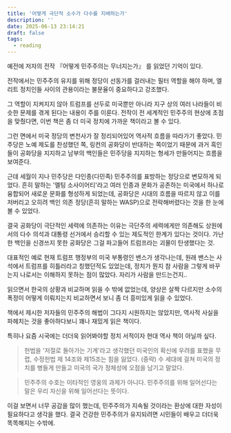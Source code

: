 ```yaml
---
title: '어떻게 극단적 소수가 다수를 지배하는가'
description: ''
date: 2025-06-13 23:14:21
draft: false
tags:
  - reading
---
```


예전에 저자의 전작 『어떻게 민주주의는 무너지는가』 를 읽었던 기억이 있다.

전작에서는 민주주의 유지를 위해 정당이 선동가를 걸러내는 필터 역할을 해야 하며, 엘리트 정치인들 사이의 관용이라는 불문율이 중요하다고 강조했다.

그 역할이 지켜지지 않아 트럼프를 선두로 미국뿐만 아니라 지구 상의 여러 나라들이 비슷한 문제를 겪게 된다는 내용이 주를 이룬다. 전작이 전 세계적인 민주주의 현상에 초점을 맞췄다면, 이번 책은 좀 더 미국 정치에 가까운 책이라고 볼 수 있다.

그런 면에서 미국 정당의 변천사가 잘 정리되어있어 역사적 흐름을 따라가기 좋았다. 민주당은 노예 제도를 찬성했던 쪽, 링컨의 공화당이 반대하는 쪽이었기 때문에 과거 흑인들이 공화당을 지지하고 남부의 백인들은 민주당을 지지하는 형세가 만들어지는 흐름을 보여준다.

근데 세월이 지나 민주당은 다인종(다민족) 민주주의를 표방하는 정당으로 변모하게 되었다. 흔히 말하는 '멜팅 소사이어티'라고 여러 인종과 문화가 공존하는 미국에서 하나로 융합되어 새로운 문화를 형성하게 되었는데, 공화당은 시대의 흐름을 따르지 않고 이를 저버리고 오히려 백인 의존 정당(흔히 말하는 WASP)으로 전락해버렸다는 것을 한 눈에 볼 수 있었다.

결국 공화당이 극단적인 세력에 의존하는 이유는 극단주의 세력에게만 의존해도 상원에서의 다수 의석과 대통령 선거에서 승리할 수 있는 제도적인 한계가 있다는 것이다. 가난한 백인을 신경쓰지 못한 공화당은 그걸 파고들어 트럼프라는 괴물이 탄생했다는 것.

대표적인 예로 현재 트럼프 행정부의 미국 부통령인 밴스가 생각나는데, 원래 밴스는 사석에서 트럼프를 히틀러라고 칭했던적도 있었는데, 정치가 뭔지 참 사람을 그렇게 바꾸는지 나로서는 이해하지 못하는 점이 많았다. 자리가 사람을 만드는건지..

읽으면서 한국의 상황과 비교하며 읽을 수 밖에 없었는데, 양상은 살짝 다르지만 소수의 폭정이 어떻게 이뤄지는지 비교하면서 보니 좀 더 흥미있게 읽을 수 있었다.

책에서 제시한 저자들의 민주주의 해법이 그다지 시원하지는 않았지만, 역사적 사실을 파헤치는 것을 좋아하다보니 꽤나 재밌게 읽은 책이다.

특히나 요즘 시국에는 더더욱 읽어봐야할 정치 서적이자 현대 역사 책이 아닐까 싶다.

> 헌법을 '저절로 돌아가는 기계'라고 생각했던 미국인의 확신에 우려를 표했을 무렵, 수정헌법 제 14조와 제15조는 힘을 잃었다. (중략) 수 세대에 걸쳐 미국의 정치를 병들게 만들고 미국의 국가 정체성에 오점을 남기고 말았다.

> 민주주의 수호는 이타적인 영웅의 과제가 아니다. 민주주의를 위해 일어선다는 말은 우리 자신을 위해 일어선다는 뜻이다.

이걸 보면서 너무 공감을 많이 했는데, 민주주의가 지속될 것이라는 환상에 대한 자성이 필요하다고 생각을 했다. 결국 건강한 민주주의가 유지되려면 시민들이 배우고 더더욱 똑똑해지는 수밖에.
